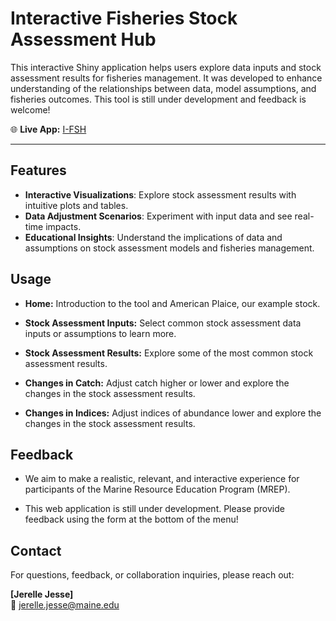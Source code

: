 # Interactive Fisheries Stock Assessment Hub

This interactive Shiny application helps users explore data inputs and stock assessment results for fisheries management. It was developed to enhance understanding of the relationships between data, model assumptions, and fisheries outcomes. This tool is still under development and feedback is welcome!

🌐 **Live App:** [I-FSH](https://itz9y3-jerelle-jesse.shinyapps.io/mrep-shiny/)

------------------------------------------------------------------------

## Features

-   **Interactive Visualizations**: Explore stock assessment results with intuitive plots and tables.
-   **Data Adjustment Scenarios**: Experiment with input data and see real-time impacts.
-   **Educational Insights**: Understand the implications of data and assumptions on stock assessment models and fisheries management.

## Usage

-   **Home:** Introduction to the tool and American Plaice, our example stock.

-   **Stock Assessment Inputs:** Select common stock assessment data inputs or assumptions to learn more.

-   **Stock Assessment Results:** Explore some of the most common stock assessment results.

-   **Changes in Catch:** Adjust catch higher or lower and explore the changes in the stock assessment results.

-   **Changes in Indices:** Adjust indices of abundance lower and explore the changes in the stock assessment results.

## Feedback

-   We aim to make a realistic, relevant, and interactive experience for participants of the Marine Resource Education Program (MREP).

-   This web application is still under development. Please provide feedback using the form at the bottom of the menu!

## Contact

For questions, feedback, or collaboration inquiries, please reach out:

**[Jerelle Jesse]**\
📧 [jerelle.jesse\@maine.edu](mailto:your.email@example.com)
